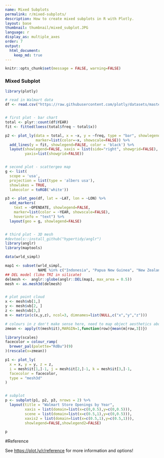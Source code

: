 ```yaml
---
name: Mixed Subplots
permalink: r/mixed-subplots/
description: How to create mixed subplots in R with Plotly.
layout: base
thumbnail: thumbnail/mixed_subplot.JPG
language: r
display_as: multiple_axes
order: 7
output:
  html_document:
    keep_md: true
---
```


```r
knitr::opts_chunk$set(message = FALSE, warning=FALSE)
```
### Mixed Subplot

```r
library(plotly)

# read in Walmart data
df <- read.csv("https://raw.githubusercontent.com/plotly/datasets/master/1962_2006_walmart_store_openings.csv")


# first plot - bar chart
total <- plyr::count(df$YEAR)
fit <- fitted(loess(total$freq ~ total$x))

p2 <- plot_ly(data = total, x = ~x, y = ~freq, type = "bar", showlegend=FALSE,
              marker=list(color=~x, showscale=FALSE)) %>%
  add_lines(y = fit, showlegend=FALSE, color = 'black') %>%
  layout(showlegend=FALSE, xaxis = list(side="right", showgrid=FALSE),
         yaxis=list(showgrid=FALSE))


# second plot - scattergeo map
g <- list(
  scope = 'usa',
  projection = list(type = 'albers usa'),
  showlakes = TRUE,
  lakecolor = toRGB('white'))

p3 <- plot_geo(df, lat = ~LAT, lon = ~LON) %>%
  add_markers(
    text = ~OPENDATE, showlegend=FALSE,
    marker=list(color = ~YEAR, showscale=FALSE),
    hoverinfo = "text") %>%
  layout(geo = g, showlegend=FALSE)


# third plot - 3D mesh
#devtools::install_github("hypertidy/anglr")
library(anglr)
library(maptools)

data(wrld_simpl)

map1 <- subset(wrld_simpl,
               NAME %in% c("Indonesia", "Papua New Guinea", "New Zealand", "Australia"))
## DEL model (like TRI in silicate)
delmesh <-  anglr::globe(anglr::DEL(map1, max_area = 0.5))
mesh <- as.mesh3d(delmesh)


# plot point cloud
x <- mesh$vb[1,]
y <- mesh$vb[2, ]
z <- mesh$vb[3,]
m <- matrix(c(x,y,z), ncol=3, dimnames=list(NULL,c("x","y","z")))

# colours in z don't make sense here, need to map object aesthetics above
zmean <- apply(t(mesh$it),MARGIN=1,function(row){mean(m[row,3])})

library(scales)
facecolor = colour_ramp(
  brewer_pal(palette="RdBu")(9)
)(rescale(x=zmean))

p1 <- plot_ly(
  x = x, y = y, z = z,
  i = mesh$it[1,]-1, j = mesh$it[2,]-1, k = mesh$it[3,]-1,
  facecolor = facecolor,
  type = "mesh3d"
)


# subplot
p <- subplot(p1, p2, p3, nrows = 2) %>%
  layout(title = "Walmart Store Openings by Year",
         xaxis = list(domain=list(x=c(0,0.5),y=c(0,0.5))),
         scene = list(domain=list(x=c(0.5,1),y=c(0,0.5))),
         xaxis2 = list(domain=list(x=c(0.5,1),y=c(0.5,1))),
         showlegend=FALSE,showlegend2=FALSE)

p
```

#Reference

See [https://plot.ly/r/reference](https://plot.ly/r/reference) for more information and options!
